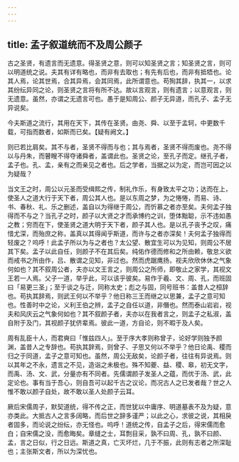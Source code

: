 ```yaml
---
---
---
```

title: 孟子叙道统而不及周公颜子
---



古之圣贤，有遗言而无遗意。得圣贤之意，则可以知圣贤之言；知圣贤之言，则可以明道统之说。夫其有详有略也，而非有去取也；有先有后也，而非有抵牾也。论其人焉，论其世焉，合其异焉，会其同焉，此所谓意也。苟狥其辞，执其一，以求其纷纭异同之论，则圣贤之言将有所不达。故以言观言，则有遗言；以意观言，则无遗意。虽然，亦谓之无遗言可也。愚于是知周公、颜子无异道，而孔子、孟子无异说矣。

今夫斯道之流行，其用在天下，其传在圣贤。由尧、舜、以至于孟轲，中更数千载，可指而数者，如斯而已矣。【疑有阙文。】

则已若比肩矣。其不与者，圣贤不得而与也；其与焉者，圣贤不得而废也。尧不得以与丹朱，而瞽瞍不得夺诸舜者，盖谓此也。圣贤之论，至孔子而定。继孔子者，孟子也。孔、孟，亲有之而亲见之者也。后之学者，当据之以为定，而岂可因之以为疑哉？

当文王之时，周公以元圣而受缉熙之传，制礼作乐，有身致太平之功；达而在上，使圣人之道大行于天下者，周公其人也。是以东周之梦，为之惓惓，而易、诗、书、春秋、礼、乐之删述，盖自以为得继于周公，而忻慕之者亦至矣。夫何孟子独得而不与之？当孔子之时，颜子以大贤之才而承博约之训，堕体黜聪，示不违如愚之教；穷而在下，使圣贤之道大明于天下者，颜子其人也。是以孔子丧予之叹，痛惜尤深，而殆庶之称，盖真以其得闻乎斯道，而许与之者亦深矣！夫何孟子独得而轻废之？呜呼！此孟子所以为与之者也？太公望、散宜生可以为见知，则周公不居其下矣。孟子以此自任，则颜子不在其后矣。纯佑作德而修和之所由赖，敬怠义欲而戒书之所由作，吕、散谓之见知，非过也。然而虎踞鹰扬，视夫欣欣休休之气象何如也？其不叙周公者，夫亦以文王言之，则周公之所师，即敬止之家学，其视文王若一人焉。父子一道，举乎此，可以该乎彼矣。易作于羲、文、周、孔，而班固曰「易更三圣」；至于谈之与迁，同称太史；彪之与固，同号班书：盖昔人之桓辞也。苟执其辞焉，则武王何以不举乎？他日称三王而继之以思兼，孟子之意可知也。性善时中之论，义利王伯之辨，孟子之自任以道，非僭也。然而泰山岩岩，视夫和风庆云之气象何如也？其不叙颜子者，夫亦以在我者言之，则孟子之私淑，盖自附于及门，其视颜子犹侪辈焉。彼此一道，方自论，则不暇于及人矣。

周有乱臣十人，而君奭曰「惟兹四人」。至于序大孝则称曾子，论好学则独予颜渊，盖昔人之专辞也。苟执其辞焉，则曾子、子思又何以不举乎？他日论禹、稷而归之于同道，孟子之意可知也。虽然，周公无敌矣，论颜子者，往往有异说焉。则以其年之不永，遗言之不见，造诣之未极也。殊不知夔、益、稷、皋，初无文字，而禹、汤、文、武，分量亦有不同者。先儒谓颜子发圣人之蕴，而优于汤、武，此定论也。事有当于吾心，则自吾可以起千古之议论，而况古人之已发者哉？世之人惟不敢以颜子自处，故不敢以圣人处颜子云耳。

厥后宋儒周子，默契道统，得不传之正，而世犹以中庸序、明道墓表不及为疑，意亦类此。大抵古人之言多阔略，而后世之辞多谨严；以此之心，求彼之说，其相戾者固多，而论说之纷纭，亦无怪也。呜呼！道统之传，自孟子之后，得宋儒而愈白；自宋儒之没，而愈晦矣。章缝之士，耳剽目采，孰不曰周、孔，孰不曰颜、孟，言之日似，行之日远。斯道之真，亡灭坏烂，几于不振，此则有志者之所深耻也；主张斯文者，所以为深忧也。
